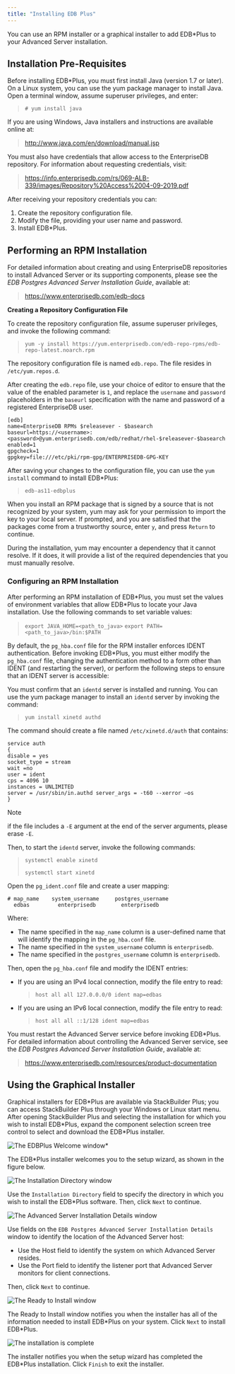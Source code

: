 ```yaml
---
title: "Installing EDB Plus"
---
```


<div id="installing_edb_plus" class="registered_link"></div>

You can use an RPM installer or a graphical installer to add EDB\*Plus to your Advanced Server installation.

## Installation Pre-Requisites

Before installing EDB\*Plus, you must first install Java (version 1.7 or later). On a Linux system, you can use the yum package manager to install Java. Open a terminal window, assume superuser privileges, and enter:

> `# yum install java`

If you are using Windows, Java installers and instructions are available online at:

> <http://www.java.com/en/download/manual.jsp>

You must also have credentials that allow access to the EnterpriseDB repository. For information about requesting credentials, visit:

> <https://info.enterprisedb.com/rs/069-ALB-339/images/Repository%20Access%2004-09-2019.pdf>

After receiving your repository credentials you can:

1.  Create the repository configuration file.
2.  Modify the file, providing your user name and password.
3.  Install EDB\*Plus.

## Performing an RPM Installation

For detailed information about creating and using EnterpriseDB repositories to install Advanced Server or its supporting components, please see the *EDB Postgres Advanced Server Installation Guide*, available at:

> <https://www.enterprisedb.com/edb-docs>

**Creating a Repository Configuration File**

To create the repository configuration file, assume superuser privileges, and invoke the following command:

> `yum -y install https://yum.enterprisedb.com/edb-repo-rpms/edb-repo-latest.noarch.rpm`

The repository configuration file is named `edb.repo`. The file resides in `/etc/yum.repos.d`.

After creating the `edb.repo` file, use your choice of editor to ensure that the value of the enabled parameter is `1`, and replace the `username` and `password` placeholders in the `baseurl` specification with the name and password of a registered EnterpriseDB user.

```
[edb]
name=EnterpriseDB RPMs $releasever - $basearch
baseurl=https://<username>:<password>@yum.enterprisedb.com/edb/redhat/rhel-$releasever-$basearch
enabled=1
gpgcheck=1
gpgkey=file:///etc/pki/rpm-gpg/ENTERPRISEDB-GPG-KEY
```

After saving your changes to the configuration file, you can use the `yum install` command to install EDB\*Plus:

> `edb-as11-edbplus`

When you install an RPM package that is signed by a source that is not recognized by your system, yum may ask for your permission to import the key to your local server. If prompted, and you are satisfied that the packages come from a trustworthy source, enter `y`, and press `Return` to continue.

During the installation, yum may encounter a dependency that it cannot resolve. If it does, it will provide a list of the required dependencies that you must manually resolve.

### Configuring an RPM Installation

After performing an RPM installation of EDB\*Plus, you must set the values of environment variables that allow EDB\*Plus to locate your Java installation. Use the following commands to set variable values:

> `export JAVA_HOME=<path_to_java>`
> `export PATH=<path_to_java>/bin:$PATH`

By default, the `pg_hba.conf` file for the RPM installer enforces IDENT authentication. Before invoking EDB\*Plus, you must either modify the `pg_hba.conf` file, changing the authentication method to a form other than IDENT (and restarting the server), or perform the following steps to ensure that an IDENT server is accessible:

You must confirm that an `identd` server is installed and running. You can use the yum package manager to install an `identd` server by invoking the command:

> `yum install xinetd authd`

The command should create a file named `/etc/xinetd.d/auth` that contains:

```
service auth
{
disable = yes
socket_type = stream
wait =no
user = ident
cps = 4096 10
instances = UNLIMITED
server = /usr/sbin/in.authd server_args = -t60 --xerror –os
}
```

<div class="note">

<div class="title">

Note

</div>

if the file includes a `-E` argument at the end of the server arguments, please erase `-E`.

</div>

Then, to start the `identd` server, invoke the following commands:

> `systemctl enable xinetd`
>
> `systemctl start xinetd`

Open the `pg_ident.conf` file and create a user mapping:

```
# map_name    system_username     postgres_username
  edbas         enterprisedb        enterprisedb
```

Where:

-   The name specified in the `map_name` column is a user-defined name that will identify the mapping in the `pg_hba.conf` file.
-   The name specified in the `system_username` column is `enterprisedb`.
-   The name specified in the `postgres_username` column is `enterprisedb`.

Then, open the `pg_hba.conf` file and modify the IDENT entries:

-   If you are using an IPv4 local connection, modify the file entry to read:

    > `host all all 127.0.0.0/0 ident map=edbas`

-   If you are using an IPv6 local connection, modify the file entry to read:

    > `host all all ::1/128 ident map=edbas`

You must restart the Advanced Server service before invoking EDB\*Plus. For detailed information about controlling the Advanced Server service, see the *EDB Postgres Advanced Server Installation Guide*, available at:

> <https://www.enterprisedb.com/resources/product-documentation>

## Using the Graphical Installer

Graphical installers for EDB\*Plus are available via StackBuilder Plus; you can access StackBuilder Plus through your Windows or Linux start menu. After opening StackBuilder Plus and selecting the installation for which you wish to install EDB\*Plus, expand the component selection screen tree control to select and download the EDB\*Plus installer.

![*The EDBPlus Welcome window**](images/edb_plus_welcome.png)

The EDB\*Plus installer welcomes you to the setup wizard, as shown in the figure below.

![*The Installation Directory window*](images/installation_directory.png)

Use the `Installation Directory` field to specify the directory in which you wish to install the EDB\*Plus software. Then, click `Next` to continue.

![*The Advanced Server Installation Details window*](images/advanced_server_installation_details.png)

Use fields on the `EDB Postgres Advanced Server Installation Details` window to identify the location of the Advanced Server host:

-   Use the Host field to identify the system on which Advanced Server resides.
-   Use the Port field to identify the listener port that Advanced Server monitors for client connections.

Then, click `Next` to continue.

![*The Ready to Install window*](images/ready_to_install.png)

The Ready to Install window notifies you when the installer has all of the information needed to install EDB\*Plus on your system. Click `Next` to install EDB\*Plus.

![*The installation is complete*](images/installation_complete.png)

The installer notifies you when the setup wizard has completed the EDB\*Plus installation. Click `Finish` to exit the installer.
